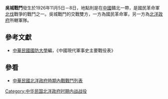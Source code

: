 {{Infobox Military Conflict|
campaign=|
image=|
caption=|
conflict=吳城戰鬥|
date=1926年11月5日－11月8日|
place=[[中國|中國]]贛北|
result=國民革命軍二師於下胡莊及丁家山與北洋政府軍三方面軍激戰四小時，北洋軍隊被俘2500名，步槍800枝，砲三門。8日，三方面一軍軍長[[劉士林|劉士林]]遭國軍七軍一旅俘獲|
combatant1=[[國民革命軍|國民革命軍]]一軍一師、二師、七軍一旅|
combatant2=北洋政府三方面軍之一軍| 
commander1=[[王俊|王俊]]、[[劉峙|劉峙]]、[[夏威|夏威]]|
commander2=[[劉士林|劉士林]]|
strength1=|
strength2=|
casualties1=|
casualties2=|
}}
'''吳城戰鬥'''發生於1926年11月5日－8日，地點則是在[[中國|中國]]贛北一帶，是國民革命軍[[北伐|北伐]]戰爭的戰鬥之一。吳城戰鬥的交戰雙方，一方為國民革命軍，另一方為[[北洋政府|北洋政府]]所轄軍隊。
==參考文獻==
*[[中華民國|中華民國]][[國防大學_(臺灣)|國防大學]]編，《中國現代軍事史主要戰役表》
==參看==
*[[中華民國北洋政府時期內戰戰鬥列表|中華民國北洋政府時期內戰戰鬥列表]]
[[Category:中华民国北洋政府时期内战战役|Category:中华民国北洋政府时期内战战役]]